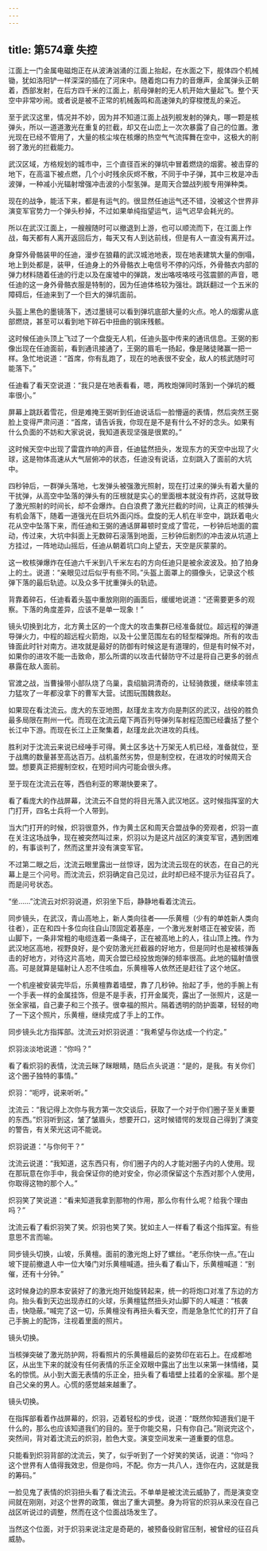 ```yaml
---
---
---
```

title: 第574章 失控
---



江面上一门金属电磁炮正在从波涛汹涌的江面上抬起，在水面之下，舰体四个机械锄，犹如洛阳铲一样深深的插在了河床中。随着炮口有力的音爆声，金属弹头正朝着，西部发射，在后方四千米的江面上，航母弹射的无人机开始大量起飞。整个天空中非常吵闹。或者说是被不正常的机械轰鸣和高速弹丸的穿梭搅乱的亲近。

至于武汉这里，情况并不妙，因为并不知道江面上战列舰发射的弹丸，哪一颗是核弹头，所以一道道激光在重复的拦截，却又在山峦上一次次暴露了自己的位置。激光现在已经不管用了，大量的核尘埃在核爆的热空气气流挥舞在空中，这极大的削弱了激光的拦截能力。

武汉区域，方格规划的城市中，三个直径百米的弹坑中冒着燃烧的烟雾。被击穿的地下，在高温下被点燃，几个小时残余灰烬不散，不同于中子弹，其中三枚是冲击波弹，一种减小光辐射增强冲击波的小型氢弹。是周天合盟战列舰专用弹种类。

现在的战争，能活下来，都是有运气的。很显然任迪运气还不错，没被这个世界非演变军官势力一个弹头秒掉，不过如果单纯指望运气，运气迟早会耗光的。

所以在武汉江面上，一艘艘随时可以撤退到上游，也可以顺流而下，在江面上作战，每天都有人离开返回后方，每天又有人到达前线，但是有人一直没有离开过。

身穿外骨骼装甲的任迪，漫步在狼藉的武汉城池地表，现在地表建筑大量的倒塌，地上到处都是，装甲，任迪身上的外骨骼衣上电信号不停的闪烁，外骨骼衣内部的弹力材料随着任迪的行走以及在废墟中的弹跳，发出咯吱咯吱弓弦震颤的声音，嗯任迪的这一身外骨骼衣服是特制的，因为任迪体格较为强壮。跳跃翻过一个五米的障碍后，任迪来到了一个巨大的弹坑面前。

头盔上黑色的墨镜落下，透过墨镜可以看到弹坑底部大量的火点。呛人的烟雾从底部燃烧，甚至可以看到地下碎石中扭曲的钢床残骸。

这时候任迪头顶上飞过了一个盘旋无人机，任迪头盔中传来的通讯信息。王弼的影像出现在任迪面前，看到通讯接通了，王弼的眉毛一扬起，像是赌徒赌赢一把一样。急忙地说道：“首席，你有乱跑了，现在的地表很不安全，敌人的核武随时可能落下。”

任迪看了看天空说道：“我只是在地表看看，嗯，两枚炮弹同时落到一个弹坑的概率很小。”

屏幕上跳跃着雪花，但是难掩王弼听到任迪说话后一脸懵逼的表情，然后突然王弼脸上变得严肃问道：“首席，请告诉我，你现在是不是有什么不好的念头。如果有什么负面的不妨和大家说说，我知道表现坚强是很累的。”

这时候天空中出现了雷霆炸响的声音，任迪猛然扭头，发现东方的天空中出现了火球，这是物体高速从大气层俯冲的状态，任迪没有说话，立刻跳入了面前的大坑中。

四秒钟后，一群弹头落地，七发弹头被强激光照射，现在打过来的弹头有着大量的干扰弹，从高空中坠落的弹头有的压根就是实心的里面根本就没有炸药，这就导致了激光照射的时间长，却不会爆炸。白白浪费了激光拦截的时间，让真正的核弹头有机会落下，随着一道强光在巨坑外面闪烁。盘旋的无人机在半空中，跳跃着电火花从空中坠落下来，而任迪和王弼的通话屏幕顿时变成了雪花，一秒钟后地面的震动，传过来，大坑中斜面上无数碎石滚落到地面，三秒钟后剧烈的冲击波从坑道上方挂过，一阵地动山摇后，任迪从朝着坑口向上望去，天空是灰蒙蒙的。

这一枚核弹爆炸在任迪六千米到八千米左右的方向任迪只是被余波波及。拍了拍身上的土。说道：“亲眼见过后似乎有些不同。”头盔上面罩上的摄像头，记录这个核弹下落的最后轨迹。以及众多干扰重弹头的轨迹。

背靠着碎石，任迪看着头盔中重放刚刚的画面后，缓缓地说道：“还需要更多的观察。下落的角度差异，应该不是单一现象！”

镜头切换到北方，北方黄土区的一个庞大的攻击集群已经准备就位。超远程的弹道导弹火力，中程的超远程火箭炮，以及十公里范围左右的轻型榴弹炮。所有的攻击锋面此时针对南方。进攻就是最好的防御有时候这是有道理的，但是有时候不对，如果你的进攻不能一击致命，那么所谓的以攻击代替防守不过是将自己更多的弱点暴露在敌人面前。

官渡之战，当曹操带小部队烧了乌巢，袁绍脑洞清奇的，让轻骑救援，继续率领主力猛攻了一年都没拿下的曹军大营。试图玩围魏救赵。

如果现在看沈流云。庞大的东亚地图，赵瑾龙主攻方向是荆区的武汉，战役的胜负最多局限在荆州一代。而现在沈流云麾下两百列导弹列车射程范围已经囊括了整个长江中下游。而现在长江上正聚集着，赵瑾龙此次进攻的兵线。

胜利对于沈流云来说已经唾手可得。黄土区多达十万架无人机已经，准备就位，至于战鹰的数量甚至高达百万。战机虽然劣势，但是制空权，在进攻的时候周天合盟。想要真正把握制空权，在短时间内可能会很头疼。

至于现在沈流云在等，西伯利亚的寒潮快要来了。

看了看庞大的作战屏幕，沈流云不自觉的将目光落入武汉地区。这时候指挥室的大门打开，四名士兵将一个人带到。

当大门打开的时候，炽羽很意外，作为黄土区和周天合盟战争的旁观者，炽羽一直在关注这场战争，现在被突然叫过来，炽羽以为是这片战区的演变军官，遇到困难的，有事谈判了，然而这里并没有演变军官。

不过第二眼之后，沈流云眼里露出一丝惊讶，因为沈流云现在的状态，在自己的光幕上是三个问号。而沈流云，炽羽确定自己见过，此时却已经不提示为征召兵了。而是问号状态。

“坐……”沈流云对炽羽说道，炽羽坐下后，静静地看着沈流云。

同步镜头，在武汉，青山高地上，新人类向往者——乐黄檀（少有的单姓新人类向往者），正在和四十多位向往自山顶固定着基座，一个激光发射塔正在被安装，而山脚下，一条非常粗的电缆连着一条绳子，正在被高地上的人，往山顶上拽。作为武汉地区高地，视野良好，是个安防激光拦截器的好地方，但是同时也是被核弹轰击的好地方，对待这片高地，周天合盟已经投放炮弹的频率很高。此地的辐射值很高。可是就算是辐射让人忍不住咳血，乐黄檀等人依然还是赶往了这个地区。

一个机座被安装完毕后，乐黄檀靠着墙壁，靠了几秒钟。抬起了手，他的手腕上有一个手表一样的金属挂饰，但是不是手表，打开金属壳，露出了一张照片，这是一张全家福，自己妻子和三个孩子。很幸福的照片。隔着透明的防护面罩，轻轻的吻了一下这个照片，乐黄檀，继续完成了手上的工作。

同步镜头北方指挥部。沈流云对炽羽说道：“我希望与你达成一个约定。”

炽羽淡淡地说道：“你吗？”

看了看炽羽的表情，沈流云眯了眯眼睛，随后点头说道：“是的，是我。有关你们这个圈子独特的事情。”

炽羽：“呃哼，说来听听。”

沈流云：“我记得上次你与我方第一次交谈后，获取了一个对于你们圈子至关重要的东西。”炽羽听到这，皱了皱眉头，想要开口，这时候错愕的发现自己得到了演变的警告，有关荣光这词不能说。

炽羽说道：“与你何干？”

沈流云说道：“我知道，这东西只有，你们圈子内的人才能对圈子内的人使用。现在那玩意在你手中，我会保证你的绝对安全，你必须保留这个东西对那个人使用，你取得这物的那个人。”

炽羽笑了笑说道：“看来知道我拿到那物的作用，那么你有什么呢？给我个理由吗？”

沈流云看了看炽羽笑了笑。炽羽也笑了笑。犹如主人一样看了看这个指挥室。有些意思不言而喻。

同步镜头切换，山坡，乐黄檀。面前的激光炮上好了螺丝。“老乐你快一点。”在山坡下提前撤退人中一位大嗓门对乐黄檀喊道。扭头看了看山下，乐黄檀喊道：“别催，还有十分钟。”

这时候身边的原本安装好了的激光炮开始旋转起来，统一的将炮口对准了东边的方向。抬头看到天边出现赤红的火球，乐黄檀猛然扭头对山脚下的人喊道：“核袭击，快隐蔽。”喊完了这一切，乐黄檀没有再扭头看天空，而是急急忙忙的打开了自己手腕上的配饰，注视着里面的照片。

镜头切换。

当核弹突破了激光防护网，将看照片的乐黄檀最后的姿势印在岩石上。在成都地区，从出生下来的就没有任何表情的乐正全双眼中露出了出生以来第一抹情绪，莫名的惊慌。从小到大面无表情的乐正全，扭头看了看墙壁上挂着的全家福。那个是自己父亲的男人。心慌的感觉越来越重了。

镜头切换。

在指挥部看着作战屏幕的，炽羽，迈着轻松的步伐，说道：“既然你知道我们是干什么的，那么也应该知道我们的目的。至于你能交易，只有你自己。”刚说完这个，突然间，背对着沈流云的炽羽，脸色大变。演变空间发来一道重要的信息。

只能看到炽羽背部的沈流云，笑了，似乎听到了一个好笑的笑话，说道：“你吗？这个世界有人值得我效忠，但是你吗，不配。你方一共八人，连你在内，这就是我的筹码。”

一脸见鬼了表情的炽羽扭头看了看沈流云。不单单是被沈流云威胁了，而是演变空间就在刚刚，对这个世界的政策，做出了重大调整。身为将官的炽羽从来没在自己战区听说过的调整，然而在这个位面战场发生了。

当然这个位面，对于炽羽来说注定是奇葩的，被预备役尉官压制，被曾经的征召兵威胁。